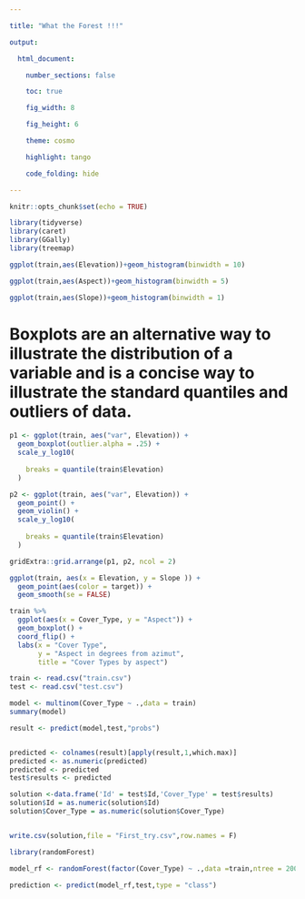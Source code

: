 ---

title: "What the Forest !!!"

output:

  html_document:

    number_sections: false

    toc: true

    fig_width: 8

    fig_height: 6

    theme: cosmo

    highlight: tango

    code_folding: hide

---







```{r setup, include=FALSE}

knitr::opts_chunk$set(echo = TRUE)

```


```{r}
library(tidyverse)
library(caret)
library(GGally)
library(treemap)
```

```{r}
ggplot(train,aes(Elevation))+geom_histogram(binwidth = 10)
```

```{r}
ggplot(train,aes(Aspect))+geom_histogram(binwidth = 5)

```

```{r}
ggplot(train,aes(Slope))+geom_histogram(binwidth = 1)

```

# Boxplots are an alternative way to illustrate the distribution of a variable and is a concise way to illustrate the standard quantiles and outliers of data.

```{r}
p1 <- ggplot(train, aes("var", Elevation)) +
  geom_boxplot(outlier.alpha = .25) +
  scale_y_log10(
    
    breaks = quantile(train$Elevation)
  )

p2 <- ggplot(train, aes("var", Elevation)) +
  geom_point() +
  geom_violin() +
  scale_y_log10(
    
    breaks = quantile(train$Elevation)
  )

gridExtra::grid.arrange(p1, p2, ncol = 2)
```

```{r}
ggplot(train, aes(x = Elevation, y = Slope )) +
  geom_point(aes(color = target)) +
  geom_smooth(se = FALSE)
```

```{r}
train %>%
  ggplot(aes(x = Cover_Type, y = "Aspect")) +
  geom_boxplot() +
  coord_flip() +
  labs(x = "Cover Type",
       y = "Aspect in degrees from azimut",
       title = "Cover Types by aspect")
```





```{r}
train <- read.csv("train.csv")
test <- read.csv("test.csv")

model <- multinom(Cover_Type ~ .,data = train)
summary(model)

result <- predict(model,test,"probs")


predicted <- colnames(result)[apply(result,1,which.max)]
predicted <- as.numeric(predicted)
predicted <- predicted
test$results <- predicted

solution <-data.frame('Id' = test$Id,'Cover_Type' = test$results)
solution$Id = as.numeric(solution$Id)
solution$Cover_Type = as.numeric(solution$Cover_Type)


write.csv(solution,file = "First_try.csv",row.names = F)

```

```{r}
library(randomForest)

model_rf <- randomForest(factor(Cover_Type) ~ .,data =train,ntree = 200,importance = TRUE)

prediction <- predict(model_rf,test,type = "class")
```

